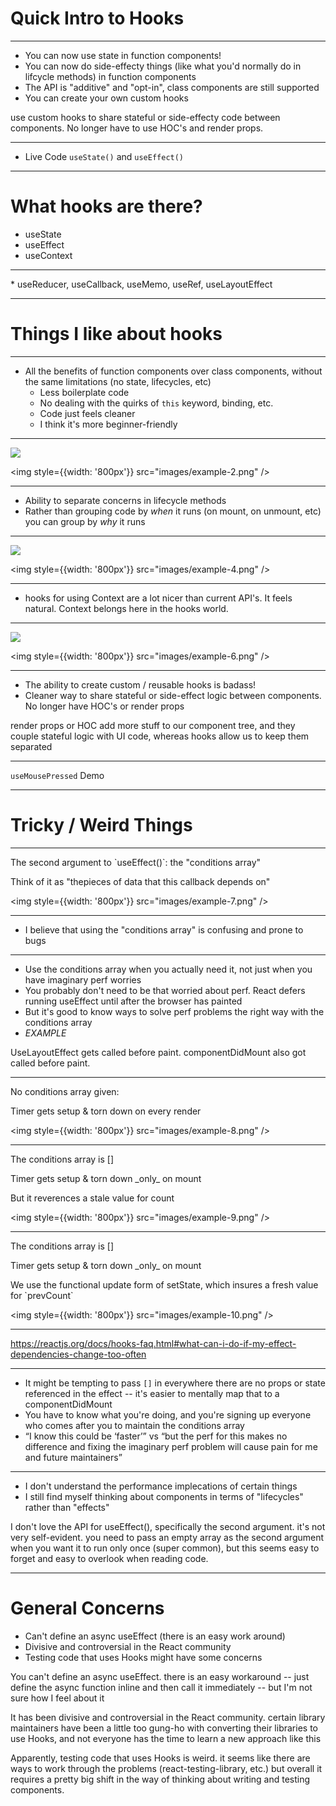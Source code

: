 
<Head>
  <title>Intro to Hooks</title>
</Head>

# Quick Intro to Hooks

---

* You can now use state in function components!
* You can now do side-effecty things (like what you'd normally do in lifcycle methods) in function components
* The API is "additive" and "opt-in", class components are still supported
* You can create your own custom hooks

<Notes>use custom hooks to share stateful or side-effecty code between components. No longer have to use HOC's and render props.</Notes>

---

* Live Code `useState()` and `useEffect()`

---

# What hooks are there?
* useState
* useEffect
* useContext
<hr />
* useReducer, useCallback, useMemo, useRef, useLayoutEffect

---

# Things I like about hooks

---

* All the benefits of function components over class components, without the same limitations (no state, lifecycles, etc)
  * Less boilerplate code
  * No dealing with the quirks of `this` keyword, binding, etc.
  * Code just feels cleaner
  * I think it's more beginner-friendly

---

<div style={{display: 'flex'}}>
  <img style={{width: '800px'}} src="images/example-1.png" />

  <img style={{width: '800px'}} src="images/example-2.png" />
</div>

---

* Ability to separate concerns in lifecycle methods
* Rather than grouping code by *when* it runs (on mount, on unmount, etc) you can group by *why* it runs

---

<div style={{display: 'flex'}}>
  <img style={{width: '800px'}} src="images/example-3.png" />

  <img style={{width: '800px'}} src="images/example-4.png" />
</div>

---

* hooks for using Context are a lot nicer than current API's. It feels natural. Context belongs here in the hooks world.

---

<div style={{display: 'flex'}}>
  <img style={{width: '800px'}} src="images/example-5.png" />

  <img style={{width: '800px'}} src="images/example-6.png" />
</div>

---

* The ability to create custom / reusable hooks is badass!
* Cleaner way to share stateful or side-effect logic between components. No longer have HOC's or render props

<Notes>render props or HOC add more stuff to our component tree, and they couple stateful logic with UI code, whereas hooks allow us to keep them separated</Notes>

---

`useMousePressed` Demo

---

# Tricky / Weird Things

---

<p>The second argument to `useEffect()`: the "conditions array"</p>
<p>Think of it as "thepieces of data that this callback depends on"</p>

<img style={{width: '800px'}} src="images/example-7.png" />

---

* I believe that using the "conditions array" is confusing and prone to bugs

---

* Use the conditions array when you actually need it, not just when you have imaginary perf worries
* You probably don't need to be that worried about perf. React defers running useEffect until after the browser has painted
* But it's good to know ways to solve perf problems the right way with the conditions array
* *EXAMPLE*

<Notes>UseLayoutEffect gets called before paint. componentDidMount also got called before paint.</Notes>

---

<p>No conditions array given:</p>
<p>Timer gets setup & torn down on every render</p>

<img style={{width: '800px'}} src="images/example-8.png" />

---

<p>The conditions array is []</p>
<p>Timer gets setup & torn down _only_ on mount</p>
<p>But it reverences a stale value for count</p>

<img style={{width: '800px'}} src="images/example-9.png" />

---

<p>The conditions array is []</p>
<p>Timer gets setup & torn down _only_ on mount</p>
<p>We use the functional update form of setState, which insures a fresh value for `prevCount`</p>

<img style={{width: '800px'}} src="images/example-10.png" />

---

<a href="https://reactjs.org/docs/hooks-faq.html#what-can-i-do-if-my-effect-dependencies-change-too-often">
https://reactjs.org/docs/hooks-faq.html#what-can-i-do-if-my-effect-dependencies-change-too-often
</a>

---

* It might be tempting to pass `[]` in everywhere there are no props or state referenced in the effect -- it's easier to mentally map that to a componentDidMount
* You have to know what you're doing, and you're signing up everyone who comes after you to maintain the conditions array
* “I know this could be ‘faster’” vs “but the perf for this makes no difference and fixing the imaginary perf problem will cause pain for me and future maintainers”

---

* I don't understand the performance implecations of certain things
* I still find myself thinking about components in terms of "lifecycles" rather than "effects"

<Notes>
I don't love the API for useEffect(), specifically the second argument. it's not very self-evident. you need to pass an empty array as the second argument when you want it to run only once (super common), but this seems easy to forget and easy to overlook when reading code.
</Notes>

---
# General Concerns
* Can't define an async useEffect (there is an easy work around)
* Divisive and controversial in the React community
* Testing code that uses Hooks might have some concerns

<Notes>
You can't define an async useEffect. there is an easy workaround -- just define the async function inline and then call it immediately -- but I'm not sure how I feel about it

It has been divisive and controversial in the React community. certain library maintainers have been a little too gung-ho with converting their libraries to use Hooks, and not everyone has the time to learn a new approach like this

Apparently, testing code that uses Hooks is weird. it seems like there are ways to work through the problems (react-testing-library, etc.) but overall it requires a pretty big shift in the way of thinking about writing and testing components.
</Notes>
